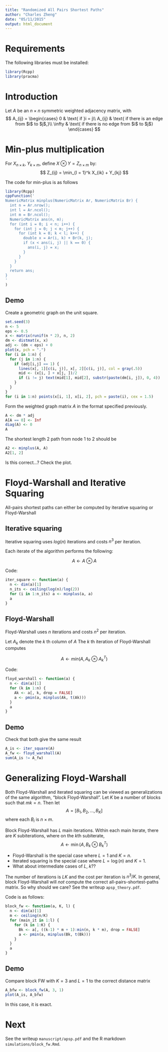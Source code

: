 ```yaml
---
title: "Randomized All Pairs Shortest Paths"
author: "Charles Zheng"
date: "05/11/2015"
output: html_document
---
```


# Requirements

The following libraries must be installed:
```r
library(Rcpp)
library(pracma)
```

# Introduction

Let $A$ be an $n \times n$ symmetric weighted adjacency matrix, with
$$
A_{ij} = \begin{cases}
0 & \text{ if }i = j\\
A_{ij} & \text{ if there is an edge from $i$ to $j$,}\\
\infty & \text{ if there is no edge from $i$ to $j$}
\end{cases}
$$

# Min-plus multiplication

For $X_{n \times k}$, $Y_{k \times m}$, define $X \otimes Y = Z_{n \times m}$ by:
$$
Z_{ij} = \min_{l = 1}^k X_{ik} + Y_{kj}
$$

The code for min-plus is as follows
```r
library(Rcpp)
cppFunction('
NumericMatrix minplus(NumericMatrix Ar, NumericMatrix Br) {
  int n = Ar.nrow();
  int l = Ar.ncol();
  int m = Br.ncol();
  NumericMatrix ans(n, m);
  for (int i = 0; i < n; i++) {
    for (int j = 0; j < m; j++) {
      for (int k = 0; k < l; k++) {
        double x = Ar(i, k) + Br(k, j);
        if (x < ans(i, j) || k == 0) {
          ans(i, j) = x;
        }
      }
    }
  }
  return ans;
}
'
)
```

## Demo

Create a geometric graph on the unit square.
```r
set.seed(3)
n <- 5
eps <- 0.5
x <- matrix(runif(n * 2), n, 2)
dm <- distmat(x, x)
adj <- (dm < eps) + 0
plot(x, pch = ".")
for (i in 1:n) {
  for (j in 1:n) {
    if (adj[i,j] == 1) {
      lines(x[, 1][c(i, j)], x[, 2][c(i, j)], col = gray(.5))
      mid <- (x[i, ] + x[j, ])/2
      if (i != j) text(mid[1], mid[2], substr(paste(dm[i, j]), 0, 4))
    }
  }
}
for (i in 1:n) points(x[i, 1], x[i, 2], pch = paste(i), cex = 1.5)
```

Form the weighted graph matrix $A$ in the format specified previously.

```r
A <- dm * adj
A[A == 0] <- Inf
diag(A) <- 0
A
```

The shortest length 2 path from node 1 to 2 should be
```r
A2 <- minplus(A, A)
A2[1, 2]
```

Is this correct...? Check the plot.

# Floyd-Warshall and Iterative Squaring

All-pairs shortest paths can either be computed by iterative squaring or Floyd-Warshall

## Iterative squaring

Iterative squaring uses $log(n)$ iterations and costs $n^3$ per iteration.

Each iterate of the algorithm performs the following:

$$
A \leftarrow A \otimes A
$$

Code:

```r
iter_square <- function(a) {
  n <- dim(a)[1]
  n_its <- ceiling(log(n)/log(2))
  for (i in 1:n_its) a <- minplus(a, a)
  a
}
```

## Floyd-Warshall

Floyd-Warshall uses $n$ iterations and costs $n^2$ per iteration.

Let $A_k$ denote the $k$ th column of $A$
The $k$ th iteration of Floyd-Warshall computes

$$
A \leftarrow min(A, A_k \otimes A_k^T)
$$

Code:

```r
floyd_warshall <- function(a) {
  n <- dim(a)[1]
  for (k in 1:n) {
    Ak <- a[, k, drop = FALSE]
    a <- pmin(a, minplus(Ak, t(Ak)))
  }
  a
}
```

## Demo

Check that both give the same result
```r
A_is <- iter_square(A)
A_fw <- floyd_warshall(A)
sum(A_is != A_fw)
```

# Generalizing Floyd-Warshall

Both Floyd-Warshall and iterated squaring can be viewed as generalizations of the same algorithm, "block Floyd-Warshall".
Let $K$ be a number of blocks such that $mk = n$.  Then let
$$A = [B_1, B_2, ..., B_K]$$
where each $B_i$ is $n \times m$.

Block Floyd-Warshall has $L$ main iterations.
Within each main iterate, there are $K$ subiterations, where on the $k$th subiterate,
$$
A \leftarrow \min(A, B_k \otimes B_k^T)
$$

* Floyd-Warshall is the special case where $L=1$ and $K = n$.
* Iterated squaring is the special case where $L = \log(n)$ and $K = 1$.
* What about intermediate cases of $L$, $k$??

The number of iterations is $LK$ and the cost per iteration is $n^3/K$.
In general, block Floyd-Warshall will *not* compute the correct all-pairs-shortest-paths matrix.
So why should we care?  See the writeup `apsp_theory.pdf`.

Code is as follows:
```r
block_fw <- function(a, K, l) {
  n <- dim(a)[1]
  m <- ceiling(n/K)
  for (main_it in 1:l) {
    for (k in 1:K) {
      Bk <- a[, ((k-1) * m + 1):min(n, k * m), drop = FALSE]
      a <- pmin(a, minplus(Bk, t(Bk)))
    }
  }
  a
}
```

## Demo

Compare block FW with $K= 3$ and $L = 1$ to the correct distance matrix

```r
A_bfw <- block_fw(A, 3, 1)
plot(A_is, A_bfw)
```

In this case, it is exact.


# Next

See the writeup `manuscript/apsp.pdf` and the R markdown `simulations/block_fw.Rmd`.



